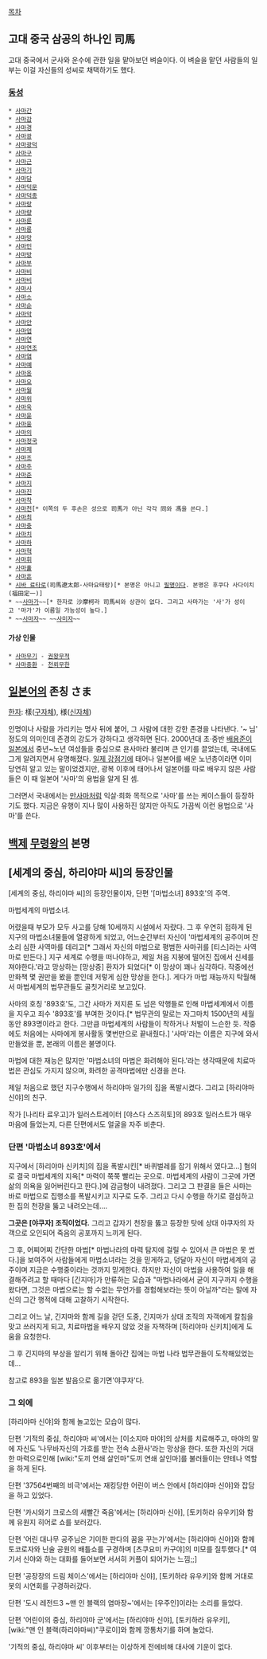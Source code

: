 [[목차]]

== 고대 중국 삼공의 하나인 司馬 ==
고대 중국에서 군사와 운수에 관한 일을 맡아보던 벼슬이다. 이 벼슬을 맡던 사람들의 일부는 이걸 자신들의 성씨로 채택하기도 했다. 

=== [[동성]] ===
 * [[사마간]]
 * [[사마감]]
 * [[사마경]]
 * [[사마광]]
 * [[사마광덕]]
 * [[사마구]]
 * [[사마근]]
 * [[사마기]]
 * [[사마담]]
 * [[사마덕문]]
 * [[사마덕종]]
 * [[사마랑]]
 * [[사마량]]
 * [[사마륜]]
 * [[사마릉]]
 * [[사마망]]
 * [[사마민]]
 * [[사마방]]
 * [[사마부]]
 * [[사마비]]
 * [[사마비]]
 * [[사마사]]
 * [[사마소]]
 * [[사마순]]
 * [[사마악]]
 * [[사마안]]
 * [[사마업]]
 * [[사마연]]
 * [[사마연조]]
 * [[사마염]]
 * [[사마예]]
 * [[사마옹]]
 * [[사마요]]
 * [[사마월]]
 * [[사마위]]
 * [[사마욱]]
 * [[사마윤]]
 * [[사마융]]
 * [[사마의]]
 * [[사마정국]]
 * [[사마제]]
 * [[사마조]]
 * [[사마주]]
 * [[사마준]]
 * [[사마지]]
 * [[사마진]]
 * [[사마착]]
 * [[사마천]][* 이쪽의 두 후손은 성으로 司馬가 아닌 각각 同와 馮을 쓴다.]
 * [[사마최]]
 * [[사마충]]
 * [[사마치]]
 * [[사마하]]
 * [[사마혁]]
 * [[사마휘]]
 * [[사마휼]]
 * [[사마흔]]
 * [[시바 료타로]](司馬遼太郎·사마요태랑)[* 본명은 아니고 [[필명]]이다. 본명은 후쿠다 사다이치(福田定一)]
 * ~~[[사마가]]~~[* 한자로 沙摩柯라 司馬씨와 상관이 없다. 그리고 사마가는 '사'가 성이고 '마가'가 이름일 가능성이 높다.]
 * ~~[[제프 사마자|사마자]]~~ ~~[[사미자]]~~



==== 가상 인물 ====
 * [[사마무기]] - [[권왕무적]]
 * [[사마중환]] - [[천뢰무한]]

== [[일본어]]의 존칭 さま ==
[[한자]]: 樣([[정체자|구자체]]), 様([[신자체]])

인명이나 사람을 가리키는 명사 뒤에 붙어, 그 사람에 대한 강한 존경을 나타낸다. '~ 님' 정도의 의미인데 존경의 강도가 강하다고 생각하면 된다. 2000년대 초·중반 [[배용준]]이 [[일본]]에서 중년~노년 여성들을 중심으로 욘사마라 불리며 큰 인기를 끌었는데, 국내에도 그게 알려지면서 유명해졌다. [[일제 강점기]]에 태어나 일본어를 배운 노년층이라면 이미 당연히 알고 있는 말이었겠지만, 광복 이후에 태어나서 일본어를 따로 배우지 않은 사람들은 이 때 일본어 '사마'의 용법을 알게 된 셈.

그러면서 국내에서는 [[만사마]]처럼 익살·희화 목적으로 '사마'를 쓰는 케이스들이 등장하기도 했다. 지금은 유행이 지나 많이 사용하진 않지만 아직도 가끔씩 이런 용법으로 '사마'를 쓴다.

== [[백제]] [[무령왕]]의 본명 ==

== [세계의 중심, 하리야마 씨]의 등장인물 ==
[세계의 중심, 하리야마 씨]의 등장인물이자, 단편 '[마법소녀] 893호'의 주역.

마법세계의 마법소녀. 

어렸을때 부모가 모두 사고를 당해 10세까지 시설에서 자랐다. 그 후 우연히 접하게 된 지구의 마법소녀물들에 열광하게 되었고, 어느순간부터 자신이 '마법세계의 공주이며 잔소리 심한 사역마를 데리고[* 그래서 자신의 마법으로 평범한 사마귀를 [티스]라는 사역마로 만든다.] 지구 세계로 수행을 떠나야하고, 제일 처음 지붕에 떨어진 집에서 신세를 져야한다.'라고 망상하는 [망상증] 환자가 되었다[* 이 망상이 꽤나 심각하다. 작중에선 만화책 몇 권만을 봤을 뿐인데 저렇게 심한 망상을 한다.]. 게다가 마법 재능까지 탁월해서 마법세계의 법무관들도 골칫거리로 보고있다.

사마의 호칭 '893호'도, 그간 사마가 저지른 도 넘은 악행들로 인해 마법세계에서 이름을 지우고 죄수 '893호'를 부여한 것이다.[* 법무관의 말로는 자그마치 1500년의 세월동안 893명이라고 한다. 그만큼 마법세계의 사람들이 착하거나 처벌이 느슨한 듯. 작중에도 처음에는 사마에게 봉사활동 몇번만으로 끝내줬다.] '사마'라는 이름은 지구에 와서 만들었을 뿐, 본래의 이름은 불명이다.

마법에 대한 재능은 많지만 '마법소녀의 마법은 화려해야 된다.'라는 생각때문에 치료마법은 관심도 가지지 않으며, 화려한 공격마법에만 신경을 쓴다.

제일 처음으로 했던 지구수행에서 하리야마 일가의 집을 폭발시켰다. 그리고 [하리야마 신야]의 친구.

작가 [나리타 료우고]가 일러스트레이터 [야스다 스즈히토]의 893호 일러스트가 매우 마음에 들었는지, 다른 단편에서도 얼굴을 자주 비춘다.

=== 단편 '마법소녀 893호'에서 ===
지구에서 [하리야마 신키치]의 집을 폭발시킨[* 바퀴벌레를 잡기 위해서 였다고...] 혐의로 결국 마법세계의 지옥[* 마력이 쭉쭉 빨리는 곳으로. 마법세계의 사람이 그곳에 가면 삶의 의욕을 잃어버린다고 한다.]에 감금형이 내려졌다. 그리고 그 판결을 들은 사마는 바로 마법으로 집행소를 폭발시키고 지구로 도주. 그리고 다시 수행을 하기로 결심하고 한 집의 천장을 뚫고 내려오는데....

'''그곳은 [야쿠자] 조직이었다.''' 그리고 갑자기 천장을 뚫고 등장한 탓에 상대 야쿠자의 자객으로 오인되어 죽음의 공포까지 느끼게 된다.

그 후, 어찌어찌 간단한 마법[* 마법나라의 마력 탐지에 걸릴 수 있어서 큰 마법은 못 썼다.]을 보여주어 사람들에게 마법소녀라는 것을 믿게하고, 덩달아 자신이 마법세계의 공주이며 지금은 수행중이라는 것까지 믿게한다. 하지만 자신이 마법을 사용하여 일을 해결해주려고 할 때마다 [긴지마]가 만류하는 모습과 "마법나라에서 굳이 지구까지 수행을 왔다면, 그것은 마법으로는 할 수없는 무언가를 경험해보라는 뜻이 아닐까"라는 말에 자신의 그간 행적에 대해 고찰하기 시작한다.

그리고 어느 날, 긴지마와 함께 길을 걷던 도중, 긴지마가 상대 조직의 자객에게 칼침을 맞고 쓰러지게 되고, 치료마법을 배우지 않았 것을 자책하며 [하리야마 신키치]에게 도움을 요청한다.

그 후 긴지마의 부상을 알리기 위해 돌아간 집에는 마법 나라 법무관들이 도착해있었는데...

참고로 893을 일본 발음으로 옮기면'야쿠자'다.

=== 그 외에 ===
[하리야마 신야]와 함께 놀고있는 모습이 많다.

단편 '기적의 중심, 하리야마 씨'에서는 [이소지마 마야]의 상처를 치료해주고, 마야의 말에 자신도 '나무바자신의 가호를 받는 전속 소환사'라는 망상을 한다. 또한 자신의 거대한 마력으로인해 [wiki:"도끼 연쇄 살인마"도끼 연쇄 살인마]를 불러들이는 안테나 역할을 하게 된다.

단편 '37564번째의 비극'에서는 재킹당한 어린이 버스 안에서 [하리야마 신야]와 잡담을 하고 있었다.

단편 '카시와기 크로스의 새빨간 죽음'에서는 [하리야마 신야], [토키하라 유우키]와 함께 유원지 히어로 쇼를 보러갔다.

단편 '어린 대나무 공주님은 기이한 판다의 꿈을 꾸는가'에서는 [하리야마 신야]와 함께 토코로자와 닌술 공원의 배틀쇼를 구경하며 [츠쿠요미 카구야]의 미모를 질투했다.[* 여기서 신야와 하는 대화를 들어보면 서서히 커플이 되어가는 느낌;;]

단편 '공장장의 드림 체이스'에서는 [하리야마 신야], [토키하라 유우키]와 함께 거대로봇의 시연회를 구경하러갔다.

단편 '도시 레전드3 ~맨 인 블랙의 염마장~'에서는 [우주인]이라는 소리를 들었다.

단편 '어린이의 중심, 하리야마 군'에서는 [하리야마 신야], [토키하라 유우키], [wiki:"맨 인 블랙(하리야마씨)"쿠로이]와 함께 깡통차기를 하며 놀았다.

'기적의 중심, 하리야마 씨' 이후부터는 이상하게 전에비해 대사에 기운이 없다.
